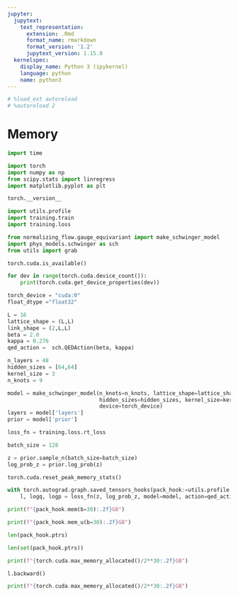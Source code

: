 ```yaml
---
jupyter:
  jupytext:
    text_representation:
      extension: .Rmd
      format_name: rmarkdown
      format_version: '1.2'
      jupytext_version: 1.15.0
  kernelspec:
    display_name: Python 3 (ipykernel)
    language: python
    name: python3
---
```


```python
# %load_ext autoreload
# %autoreload 2
```

# Memory

```python
import time
```

```python
import torch
import numpy as np
from scipy.stats import linregress
import matplotlib.pyplot as plt    
```

```python
torch.__version__
```

```python
import utils.profile
import training.train
import training.loss
```

```python
from normalizing_flow.gauge_equivariant import make_schwinger_model
import phys_models.schwinger as sch
from utils import grab
```

```python
torch.cuda.is_available()
```

```python
for dev in range(torch.cuda.device_count()):
    print(torch.cuda.get_device_properties(dev))
```

```python
torch_device = "cuda:0"
float_dtype ="float32"
```

```python
L = 16
lattice_shape = (L,L)
link_shape = (2,L,L)
beta = 2.0
kappa = 0.276
qed_action =  sch.QEDAction(beta, kappa)
```

```python
n_layers = 48
hidden_sizes = [64,64]
kernel_size = 3
n_knots = 9
```

```python
model = make_schwinger_model(n_knots=n_knots, lattice_shape=lattice_shape, n_layers=n_layers,
                             hidden_sizes=hidden_sizes, kernel_size=kernel_size, dilations=[1,2,3],float_dtype="float32",
                             device=torch_device)
layers = model['layers']
prior = model['prior']
```

```python
loss_fn = training.loss.rt_loss
```

```python
batch_size = 128
```

```python
z = prior.sample_n(batch_size=batch_size)
log_prob_z = prior.log_prob(z)
```

```python
torch.cuda.reset_peak_memory_stats()
```

```python
with torch.autograd.graph.saved_tensors_hooks(pack_hook:=utils.profile.MemoryPackHook(), utils.profile.unpack_hook):
    l, logq, logp = loss_fn(z, log_prob_z, model=model, action=qed_action, use_amp=False)
```

```python
print(f"{pack_hook.mem(b=30):.2f}GB")
```

```python
print(f"{pack_hook.mem_u(b=30):.2f}GB")
```

```python
len(pack_hook.ptrs)
```

```python
len(set(pack_hook.ptrs))
```

```python
print(f"{torch.cuda.max_memory_allocated()/2**30:.2f}GB")
```

```python
l.backward()
```

```python
print(f"{torch.cuda.max_memory_allocated()/2**30:.2f}GB")
```

```python

```

# 

